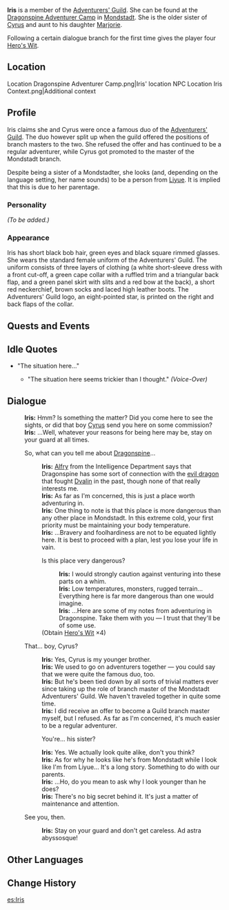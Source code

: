 {{Meta
<!-- REMOVE THIS TEMPLATE AFTER ADDING MISSING INFO -->
|missing_NPC_profile  = yes
}}
{{Character Infobox
|image            = NPC Iris.png
|region           = Mondstadt
|affiliation      = Adventurers' Guild
|title            = Adventurer
|type             = NPC
|sibling          = Cyrus
|relative         = Marjorie
|relativeNote     = Niece
|dialoguereward   = {{Card|Hero's Wit|4}}
}}
'''Iris''' is a member of the [[Adventurers' Guild]]. She can be found at the [[Dragonspine Adventurer Camp]] in [[Mondstadt]]. She is the older sister of [[Cyrus]] and aunt to his daughter [[Marjorie]].

Following a certain dialogue branch for the first time gives the player four [[Hero's Wit]].

==Location==
<gallery hideaddbutton="true" captionalign="center">
Location Dragonspine Adventurer Camp.png|Iris' location
NPC Location Iris Context.png|Additional context
</gallery>

==Profile==
<!-- detailed story/lore information goes here -->
Iris claims she and Cyrus were once a famous duo of the [[Adventurers' Guild]]. The duo however split up when the guild offered the positions of branch masters to the two. She refused the offer and has continued to be a regular adventurer, while Cyrus got promoted to the master of the Mondstadt branch.

Despite being a sister of a Mondstadter, she looks (and, depending on the language setting, her name sounds) to be a person from [[Liyue]]. It is implied that this is due to her parentage.

===Personality===
''(To be added.)''

===Appearance===
Iris has short black bob hair, green eyes and black square rimmed glasses. She wears the standard female uniform of the Adventurers' Guild. The uniform consists of three layers of clothing (a white short-sleeve dress with a front cut-off, a green cape collar with a ruffled trim and a triangular back flap, and a green panel skirt with slits and a red bow at the back), a short red neckerchief, brown socks and laced high leather boots. The Adventurers' Guild logo, an eight-pointed star, is printed on the right and back flaps of the collar.

==Quests and Events==
{{Quest Appearances}}

==Idle Quotes==
* "The situation here..."
** {{A|VO Iris 01.ogg}} "The situation here seems trickier than I thought." ''(Voice-Over)''

==Dialogue==
{{Dialogue start}}
:'''Iris:''' Hmm? Is something the matter? Did you come here to see the sights, or did that boy [[Cyrus]] send you here on some commission?
:'''Iris:''' ...Well, whatever your reasons for being here may be, stay on your guard at all times.
:{{DIcon}} So, what can you tell me about [[Dragonspine]]...
::'''Iris:''' [[Alfry]] from the Intelligence Department says that Dragonspine has some sort of connection with the [[Durin|evil dragon]] that fought [[Dvalin]] in the past, though none of that really interests me.
::'''Iris:''' As far as I'm concerned, this is just a place worth adventuring in.
::'''Iris:''' One thing to note is that this place is more dangerous than any other place in Mondstadt. In this extreme cold, your first priority must be maintaining your body temperature.
::'''Iris:''' ...Bravery and foolhardiness are not to be equated lightly here. It is best to proceed with a plan, lest you lose your life in vain.
::{{DIcon|Reward}} Is this place very dangerous?
:::'''Iris:''' I would strongly caution against venturing into these parts on a whim.
:::'''Iris:''' Low temperatures, monsters, rugged terrain... Everything here is far more dangerous than one would imagine.
:::'''Iris:''' ...Here are some of my notes from adventuring in Dragonspine. Take them with you &mdash; I trust that they'll be of some use.
::;(Obtain [[Hero's Wit]] ×4)
:{{DIcon}} That... boy, Cyrus?
::'''Iris:''' Yes, Cyrus is my younger brother.
::'''Iris:''' We used to go on adventurers together &mdash; you could say that we were quite the famous duo, too.
::'''Iris:''' But he's been tied down by all sorts of trivial matters ever since taking up the role of branch master of the Mondstadt Adventurers' Guild. We haven't traveled together in quite some time.
::'''Iris:''' I did receive an offer to become a Guild branch master myself, but I refused. As far as I'm concerned, it's much easier to be a regular adventurer.
::{{DIcon}} You're... his sister?
::'''Iris:''' Yes. We actually look quite alike, don't you think?
::'''Iris:''' As for why he looks like he's from Mondstadt while I look like I'm from Liyue... It's a long story. Something to do with our parents.
::'''Iris:''' ...Ho, do you mean to ask why I look younger than he does?
::'''Iris:''' There's no big secret behind it. It's just a matter of maintenance and attention.
:{{DIcon}} See you, then.
::'''Iris:''' Stay on your guard and don't get careless. Ad astra abyssosque!
{{Dialogue end}}

==Other Languages==
{{Other Languages
|default_hidden = 1
|en      = Iris
|zhs     = 玉霞
|zhs_rm  = Yùxiá
|zht     = 玉霞
|zht_rm  = Yùxiá
<!-- |zh_tl   = Jade Red-Clouds -->
|ja      = 玉霞
|ja_rm   = Gyokuka{{Assumed}}
|ko      = {{tt|옥|玉}}희<!--姬?曦?-->
|ko_rm   = Ok-hui
<!-- |ko_tl   = Jade ??? -->
|es      = Iris
|fr      = Iris
|ru      = Юй Ся
|th      = Iris
|vi      = Iris
|de      = Iris
|id      = Iris
|pt      = Yuxia
}}

==Change History==
{{Change History|1.2}}

[[es:Iris]]